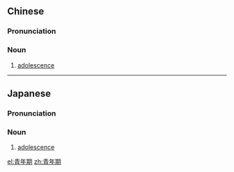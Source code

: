 ==Chinese==
{{zh-forms|type=21}}

===Pronunciation===
{{zh-pron
|m=qīngnián期
|cat=n
}}

===Noun===
{{zh-noun}}

# [[adolescence]] {{gloss|period between childhood and maturity}}

----

==Japanese==
{{ja-kanjitab|せい|ねん|き|yomi=on}}

===Pronunciation===
{{ja-pron|せいねんき|y=on}}

===Noun===
{{ja-noun|せいねんき}}

# [[adolescence]] {{gloss|period between childhood and maturity}}

[[el:青年期]]
[[zh:青年期]]